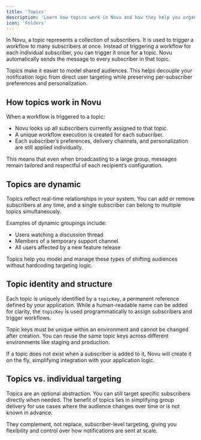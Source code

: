 ```yaml
---
title: 'Topics'
description: 'Learn how topics work in Novu and how they help you organize and target groups of subscribers efficiently.'
icon: 'Folders'
---
```


In Novu, a topic represents a collection of subscribers. It is used to trigger a workflow to many subscribers at once. Instead of triggering a workflow for each individual subscriber, you can trigger it once for a topic. Novu automatically sends the message to every subscriber in that topic.

Topics make it easier to model shared audiences. This helps decouple your notification logic from direct user targeting while preserving per-subscriber preferences and personalization.

## How topics work in Novu

When a workflow is triggered to a topic:

- Novu looks up all subscribers currently assigned to that topic.
- A unique workflow execution is created for each subscriber.
- Each subscriber’s preferences, delivery channels, and personalization are still applied individually.

This means that even when broadcasting to a large group, messages remain tailored and respectful of each recipient’s configuration.

## Topics are dynamic

Topics reflect real-time relationships in your system. You can add or remove subscribers at any time, and a single subscriber can belong to multiple topics simultaneously.

Examples of dynamic groupings include:
- Users watching a discussion thread
- Members of a temporary support channel
- All users affected by a new feature release

Topics help you model and manage these types of shifting audiences without hardcoding targeting logic.

## Topic identity and structure

Each topic is uniquely identified by a `topicKey`, a permanent reference defined by your application. While a human-readable name can be added for clarity, the `topicKey` is used programmatically to assign subscribers and trigger workflows.

Topic keys must be unique within an environment and cannot be changed after creation. You can reuse the same topic keys across different environments like staging and production.

If a topic does not exist when a subscriber is added to it, Novu will create it on the fly, simplifying integration with your application logic.

## Topics vs. individual targeting

Topics are an optional abstraction. You can still target specific subscribers directly when needed. The benefit of topics lies in simplifying group delivery for use cases where the audience changes over time or is not known in advance.

They complement, not replace, subscriber-level targeting, giving you flexibility and control over how notifications are sent at scale.
